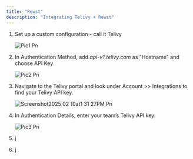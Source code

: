 ```yaml
---
title: "Rewst"
description: "Integrating Telivy + Rewst"
---
```


1. Set up a custom configuration - call it Telivy

   ![Pic1 Pn](/images/pic1.png)
2. In Authentication Method, add _api-v1.telivy.com_ as "Hostname" and choose API Key

   ![Pic2 Pn](/images/pic2.png)
3. Navigate to the Telivy portal and look under Account \>\> Integrations to find your Telivy API key.

   ![Screenshot2025 02 10at1 31 27PM Pn](/images/Screenshot2025-02-10at1.31.27PM.png)
4. In Authentication Details, enter your team’s Telivy API key.

   ![Pic3 Pn](/pic3.png)
5. j
6. j